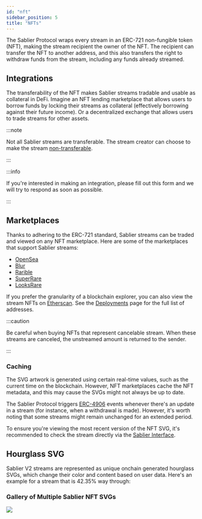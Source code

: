 ```yaml
---
id: "nft"
sidebar_position: 5
title: "NFTs"
---
```



The Sablier Protocol wraps every stream in an ERC-721 non-fungible token (NFT), making the stream recipient the owner of
the NFT. The recipient can transfer the NFT to another address, and this also transfers the right to withdraw funds from
the stream, including any funds already streamed.

## Integrations

The transferability of the NFT makes Sablier streams tradable and usable as collateral in DeFi. Imagine an NFT lending
marketplace that allows users to borrow funds by locking their streams as collateral (effectively borrowing against
their future income). Or a decentralized exchange that allows users to trade streams for other assets.

:::note

Not all Sablier streams are transferable. The stream creator can choose to make the stream
[non-transferable](/contracts/v2/guides/stream-management/transfer).

:::

:::info

If you're interested in making an integration, please fill out this <Link href={links.forms.integrations}>form</Link>
and we will try to respond as soon as possible.

:::

## Marketplaces

Thanks to adhering to the ERC-721 standard, Sablier streams can be traded and viewed on any NFT marketplace. Here are
some of the marketplaces that support Sablier streams:

- [OpenSea](https://opensea.io)
- [Blur](https://blur.io)
- [Rarible](https://rarible.com)
- [SuperRare](https://superrare.com)
- [LooksRare](https://looksrare.org)

If you prefer the granularity of a blockchain explorer, you can also view the stream NFTs on
[Etherscan](https://etherscan.io/token/0xB10daee1FCF62243aE27776D7a92D39dC8740f95). See the
[Deployments](/contracts/v2/deployments) page for the full list of addresses.

:::caution

Be careful when buying NFTs that represent cancelable stream. When these streams are canceled, the unstreamed amount is
returned to the sender.

:::

### Caching

The SVG artwork is generated using certain real-time values, such as the current time on the blockchain. However, NFT
marketplaces cache the NFT metadata, and this may cause the SVGs might not always be up to date.

The Sablier Protocol triggers [ERC-4906](https://eips.ethereum.org/EIPS/eip-4906) events whenever there's an update in a
stream (for instance, when a withdrawal is made). However, it's worth noting that some streams might remain unchanged
for an extended period.

To ensure you're viewing the most recent version of the NFT SVG, it's recommended to check the stream directly via the
[Sablier Interface](https://app.sablier.com).

## Hourglass SVG

Sablier V2 streams are represented as unique onchain generated hourglass SVGs, which change their color and content
based on user data. Here's an example for a stream that is 42.35% way through:

<NFTSVG height={500} width={500} />

### Gallery of Multiple Sablier NFT SVGs

<img src={NFTGalleryURL} height={500} width={500} />

